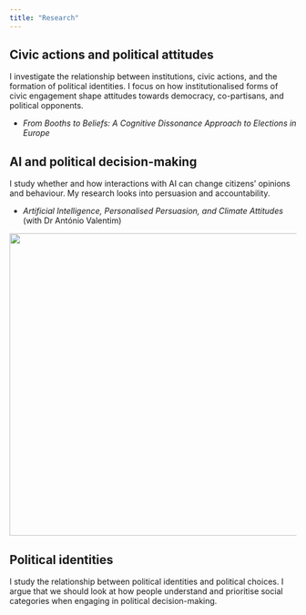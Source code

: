 ```yaml
---
title: "Research"
---
```


## Civic actions and political attitudes

I investigate the relationship between institutions, civic actions, and the formation of political identities. I focus on how institutionalised forms of civic engagement shape attitudes towards democracy, co-partisans, and political opponents.

-   *From Booths to Beliefs: A Cognitive Dissonance Approach to Elections in Europe*

## AI and political decision-making

I study whether and how interactions with AI can change citizens' opinions and behaviour. My research looks into persuasion and accountability.

-   *Artificial Intelligence, Personalised Persuasion, and Climate Attitudes* (with Dr António Valentim)

![](images/49af99aa-e7c2-46d4-8467-9bdcc861d798.png){width="531"}

## Political identities

I study the relationship between political identities and political choices. I argue that we should look at how people understand and prioritise social categories when engaging in political decision-making.
